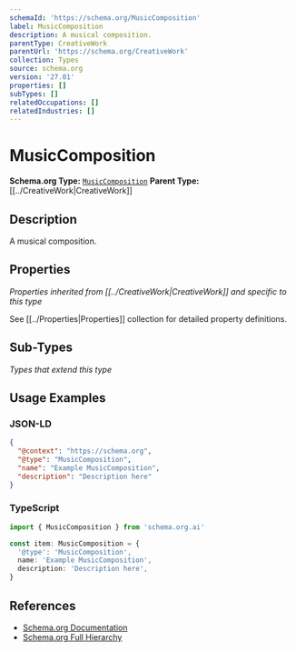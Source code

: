 ```yaml
---
schemaId: 'https://schema.org/MusicComposition'
label: MusicComposition
description: A musical composition.
parentType: CreativeWork
parentUrl: 'https://schema.org/CreativeWork'
collection: Types
source: schema.org
version: '27.01'
properties: []
subTypes: []
relatedOccupations: []
relatedIndustries: []
---
```

# MusicComposition

**Schema.org Type:** [`MusicComposition`](https://schema.org/MusicComposition)
**Parent Type:** [[../CreativeWork|CreativeWork]]

## Description

A musical composition.

## Properties

*Properties inherited from [[../CreativeWork|CreativeWork]] and specific to this type*

See [[../Properties|Properties]] collection for detailed property definitions.

## Sub-Types

*Types that extend this type*

## Usage Examples

### JSON-LD

```json
{
  "@context": "https://schema.org",
  "@type": "MusicComposition",
  "name": "Example MusicComposition",
  "description": "Description here"
}
```

### TypeScript

```typescript
import { MusicComposition } from 'schema.org.ai'

const item: MusicComposition = {
  '@type': 'MusicComposition',
  name: 'Example MusicComposition',
  description: 'Description here',
}
```

## References

- [Schema.org Documentation](https://schema.org/MusicComposition)
- [Schema.org Full Hierarchy](https://schema.org/docs/full.html)
